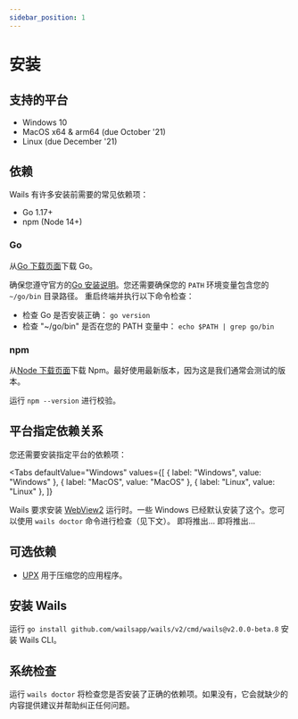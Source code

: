 ```yaml
---
sidebar_position: 1
---
```


# 安装

## 支持的平台

- Windows 10
- MacOS x64 & arm64 (due October '21)
- Linux (due December '21)

## 依赖

Wails 有许多安装前需要的常见依赖项：

- Go 1.17+
- npm (Node 14+)

### Go

从[Go 下载页面](https://golang.org/dl/)下载 Go。

确保您遵守官方的[Go 安装说明](https://golang.org/doc/install#install)。您还需要确保您的 `PATH` 环境变量包含您的 `~/go/bin` 目录路径。 重启终端并执行以下命令检查：

- 检查 Go 是否安装正确： `go version`
- 检查 "~/go/bin" 是否在您的 PATH 变量中： `echo $PATH | grep go/bin`

### npm

从[Node 下载页面](https://nodejs.org/en/download/)下载 Npm。最好使用最新版本，因为这是我们通常会测试的版本。

运行 `npm --version` 进行校验。

## 平台指定依赖关系

您还需要安装指定平台的依赖项：


<Tabs
  defaultValue="Windows"
  values={[
    { label: "Windows", value: "Windows" },
    { label: "MacOS", value: "MacOS" },
    { label: "Linux", value: "Linux" },
  ]}
>
  <TabItem value="Windows">
    Wails 要求安装
    <a href="https://developer.microsoft.com/zh-cn/microsoft-edge/webview2/">WebView2</a>
    运行时。一些 Windows 已经默认安装了这个。您可以使用 <code>wails doctor</code>
    命令进行检查（见下文）。
  </TabItem>
  <TabItem value="MacOS">即将推出...</TabItem>
  <TabItem value="Linux">即将推出...</TabItem>
</Tabs>

## 可选依赖

- [UPX](https://upx.github.io/) 用于压缩您的应用程序。

## 安装 Wails

运行 `go install github.com/wailsapp/wails/v2/cmd/wails@v2.0.0-beta.8` 安装 Wails CLI。

## 系统检查

运行 `wails doctor` 将检查您是否安装了正确的依赖项。如果没有，它会就缺少的内容提供建议并帮助纠正任何问题。
